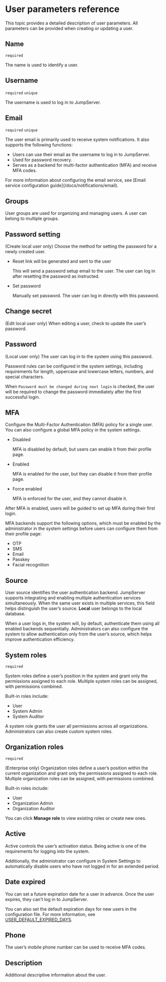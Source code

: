 # User parameters reference

This topic provides a detailed description of user parameters. All parameters can be provided when creating or updating a user.

## Name

`required`

The name is used to identify a user.

## Username

`required` `unique`

The username is used to log in to JumpServer.

## Email

`required` `unique`

The user email is primarily used to receive system notifications. 
It also supports the following functions:
- Users can use their email as the username to log in to JumpServer.
- Used for password recovery.
- Serves as a backend for multi-factor authentication (MFA) and receive MFA codes.

<Alert>
For more information about configuring the email service, see [Email service configuration guide](/docs/notifications/email).
</Alert>

## Groups

User groups are used for organizing and managing users. A user can belong to multiple groups.

## Password setting

(Create local user only) Choose the method for setting the password for a newly created user.

- Reset link will be generated and sent to the user

  This will send a password setup email to the user. The user can log in after resetting the password as instructed.

- Set password

  Manually set password. The user can log in directly with this password.

## Change secret

(Edit local user only) When editing a user, check to update the user’s password.

## Password

(Local user only) The user can log in to the system using this password. 

Password rules can be configured in the system settings, including requirements for length, uppercase and lowercase letters, numbers, and special characters.

When `Password must be changed during next login` is checked, the user will be required to change the password immediately after the first successful login.

## MFA
Configure the Multi-Factor Authentication (MFA) policy for a single user. You can also configure a global MFA policy in the system settings.

- Disabled

  MFA is disabled by default, but users can enable it from their profile page. 

- Enabled

  MFA is enabled for the user, but they can disable it from their profile page.

- Force enabled

  MFA is enforced for the user, and they cannot disable it.

After MFA is enabled, users will be guided to set up MFA during their first login.

MFA backends support the following options, which must be enabled by the administrator in the system settings before users can configure them from their profile page:
- OTP
- SMS
- Email
- Passkey
- Facial recognition

## Source
User source identifies the user authentication backend. JumpServer supports integrating and enabling multiple authentication services simultaneously. When the same user exists in multiple services, this field helps distinguish the user’s source. **Local** user belongs to the local database.

When a user logs in, the system will, by default, authenticate them using all enabled backends sequentially. Administrators can also configure the system to allow authentication only from the user’s source, which helps improve authentication efficiency.

## System roles

`required`

System roles define a user’s position in the system and grant only the permissions assigned to each role. Multiple system roles can be assigned, with permissions combined.

Built-in roles include: 
- User
- System Admin
- System Auditor

<Alert type="xpack">
A system role grants the user all permissions across all organizations. Administrators can also create custom system roles.
</Alert>

## Organization roles <Icon name="xpack-md" />

`required`

(Enterprise only) Organization roles define a user’s position within the current organization and grant only the permissions assigned to each role. Multiple organization roles can be assigned, with permissions combined.

Built-in roles include: 
- User
- Organization Admin
- Organization Auditor

You can click **Manage role** to view existing roles or create new ones.

## Active
Active controls the user’s activation status. Being active is one of the requirements for logging into the system. 

Additionally, the administrator can configure in System Settings to automatically disable users who have not logged in for an extended period.

## Date expired

You can set a future expiration date for a user in advance. Once the user expires, they can't log in to JumpServer.

You can also set the default expiration days for new users in the configuration file. For more information, see [USER_DEFAULT_EXPIRED_DAYS](/docs/configuration#user_default_expired_days).

## Phone

The user’s mobile phone number can be used to receive MFA codes. 

## Description

Additional descriptive information about the user.